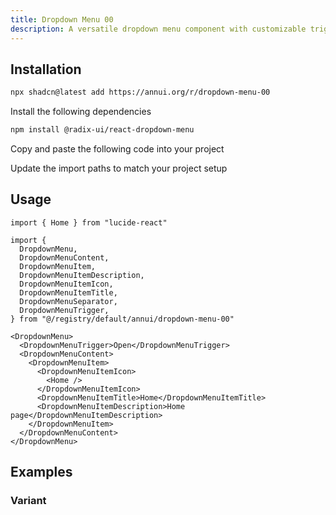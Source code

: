 ```yaml
---
title: Dropdown Menu 00
description: A versatile dropdown menu component with customizable triggers, supporting flexible layouts with icons, titles, and descriptions.
---
```


<ComponentPreview name="dropdown-menu-00-demo" />

## Installation

<ComponentInstall>

<CLIInstall>
  
```bash
npx shadcn@latest add https://annui.org/r/dropdown-menu-00
```

</CLIInstall>

<ManualInstall>

<Steps>

<Step>

Install the following dependencies

</Step>

```bash
npm install @radix-ui/react-dropdown-menu
```

<Step>

Copy and paste the following code into your project

</Step>

<ComponentSource name="dropdown-menu-00" />

<Step>

Update the import paths to match your project setup

</Step>

</Steps>

</ManualInstall>

</ComponentInstall>

## Usage

```tsx
import { Home } from "lucide-react"

import {
  DropdownMenu,
  DropdownMenuContent,
  DropdownMenuItem,
  DropdownMenuItemDescription,
  DropdownMenuItemIcon,
  DropdownMenuItemTitle,
  DropdownMenuSeparator,
  DropdownMenuTrigger,
} from "@/registry/default/annui/dropdown-menu-00"
```

```tsx
<DropdownMenu>
  <DropdownMenuTrigger>Open</DropdownMenuTrigger>
  <DropdownMenuContent>
    <DropdownMenuItem>
      <DropdownMenuItemIcon>
        <Home />
      </DropdownMenuItemIcon>
      <DropdownMenuItemTitle>Home</DropdownMenuItemTitle>
      <DropdownMenuItemDescription>Home page</DropdownMenuItemDescription>
    </DropdownMenuItem>
  </DropdownMenuContent>
</DropdownMenu>
```

## Examples

### Variant

<ComponentPreview name="dropdown-menu-00-variant" />
